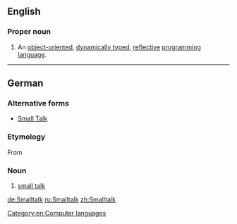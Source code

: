 ==English==
{{wikipedia}}

===Proper noun===
{{en-proper noun}}

# {{computing}} An [[object-oriented]], [[dynamically typed]], [[reflective]] [[programming language]].

----

==German==

===Alternative forms===
* [[Small Talk]]

===Etymology===
From {{etyl|en|de}} {{term|small talk|lang=en}}

===Noun===
{{de-noun|g1=m|g2=n|pl=Smalltalks}}

# [[small talk]]

[[Category:en:Computer languages]]

[[de:Smalltalk]]
[[ru:Smalltalk]]
[[zh:Smalltalk]]